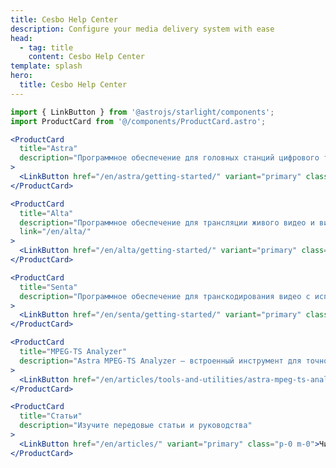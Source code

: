 ```yaml
---
title: Cesbo Help Center
description: Configure your media delivery system with ease
head:
  - tag: title
    content: Cesbo Help Center
template: splash
hero:
  title: Cesbo Help Center
---
```


```jsx
import { LinkButton } from '@astrojs/starlight/components';
import ProductCard from '@/components/ProductCard.astro';

<ProductCard
  title="Astra"
  description="Программное обеспечение для головных станций цифрового телевещания по кабельным, спутниковым, наземным и IP сетям."
>
  <LinkButton href="/en/astra/getting-started/" variant="primary" class="p-0 m-0">Узнать больше</LinkButton>
</ProductCard>

<ProductCard
  title="Alta"
  description="Программное обеспечение для трансляции живого видео и видео по запросу."
  link="/en/alta/"
>
  <LinkButton href="/en/alta/getting-started/" variant="primary" class="p-0 m-0">Узнать больше</LinkButton>
</ProductCard>

<ProductCard
  title="Senta"
  description="Программное обеспечение для транскодирования видео с использованием FFmpeg."
>
  <LinkButton href="/en/senta/getting-started/" variant="primary" class="p-0 m-0">Узнать больше</LinkButton>
</ProductCard>

<ProductCard
  title="MPEG-TS Analyzer"
  description="Astra MPEG-TS Analyzer — встроенный инструмент для точного анализа потока в реальном времени. Анализатор оснащен веб-интерфейсом и может быть использован в консоли. Поддерживает все типы источников, которые может обрабатывать Astra."
>
  <LinkButton href="/en/articles/tools-and-utilities/astra-mpeg-ts-analyzer/" variant="primary" class="p-0 m-0">Узнать больше</LinkButton>
</ProductCard>

<ProductCard
  title="Статьи"
  description="Изучите передовые статьи и руководства"
>
  <LinkButton href="/en/articles/" variant="primary" class="p-0 m-0">Читать больше</LinkButton>
</ProductCard>
```